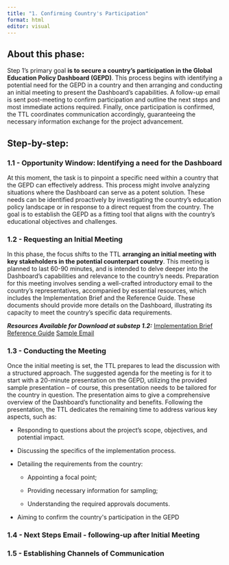```yaml
---
title: "1. Confirming Country's Participation"
format: html
editor: visual
---
```


## **About this phase:**

Step 1's primary goal **is to secure a country's participation in the Global Education Policy Dashboard (GEPD)**. This process begins with identifying a potential need for the GEPD in a country and then arranging and conducting an initial meeting to present the Dashboard's capabilities. A follow-up email is sent post-meeting to confirm participation and outline the next steps and most immediate actions required. Finally, once participation is confirmed, the TTL coordinates communication accordingly, guaranteeing the necessary information exchange for the project advancement.

## **Step-by-step:**

### 1.1 - Opportunity Window: Identifying a need for the Dashboard

At this moment, the task is to pinpoint a specific need within a country that the GEPD can effectively address. This process might involve analyzing situations where the Dashboard can serve as a potent solution. These needs can be identified proactively by investigating the country's education policy landscape or in response to a direct request from the country. The goal is to establish the GEPD as a fitting tool that aligns with the country's educational objectives and challenges.

### 1.2 - Requesting an Initial Meeting

In this phase, the focus shifts to the TTL **arranging an initial meeting with key stakeholders in the potential counterpart country**. This meeting is planned to last 60-90 minutes, and is intended to delve deeper into the Dashboard's capabilities and relevance to the country's needs. Preparation for this meeting involves sending a well-crafted introductory email to the country's representatives, accompanied by essential resources, which includes the Implementation Brief and the Reference Guide. These documents should provide more details on the Dashboard, illustrating its capacity to meet the country's specific data requirements.

***Resources Available for Download at substep 1.2:*** [Implementation Brief](https://raw.github.com/ArthurCheib/gepd-implementation-pck/main/websites-materials/step-1/SB2_GEPD%20Implementation%20Brief.pdf){.btn .btn-primary} [Reference Guide](https://raw.github.com/ArthurCheib/gepd-implementation-pck/main/websites-materials/step-1/SB2_GEPD%20Reference%20Guide.pdf){.btn .btn-primary} [Sample Email](https://github.com/ArthurCheib/gepd-implementation-pck/raw/main/websites-materials/step-1/SB2_Sample%20Email%20-%20Requesting%20initial%20meeting.docx){.btn .btn-primary}

### 1.3 - Conducting the Meeting

Once the initial meeting is set, the TTL prepares to lead the discussion with a structured approach. The suggested agenda for the meeting is for it to start with a 20-minute presentation on the GEPD, utilizing the provided sample presentation -- of course, this presentation needs to be tailored for the country in question. The presentation aims to give a comprehensive overview of the Dashboard's functionality and benefits. Following the presentation, the TTL dedicates the remaining time to address various key aspects, such as:

-   Responding to questions about the project's scope, objectives, and potential impact.​

-   Discussing the specifics of the implementation process.​

-   Detailing the requirements from the country: ​

    -   Appointing a focal point​;

    -   Providing necessary information for sampling​;

    -   Understanding the required approvals documents.

-   Aiming to confirm the country\'s participation in the GEPD 

### 1.4 - Next Steps Email - following-up after Initial Meeting

### 1.5 - Establishing Channels of Communication

